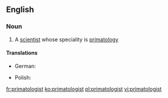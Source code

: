 ==English==

===Noun===
{{en-noun}}

# A [[scientist]] whose speciality is [[primatology]]

====Translations====
{{trans-top|scientist whose speciality is primatology}}
* German: {{t|de|Primatologe|m}}
{{trans-mid}}
* Polish: {{t|pl|prymatolog|m}}
{{trans-bottom}}

[[fr:primatologist]]
[[ko:primatologist]]
[[pl:primatologist]]
[[vi:primatologist]]